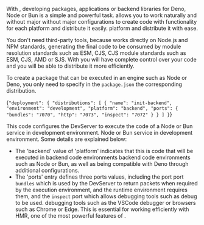 
<DocHeader pretitle="Backend" title="Backend Programming" />

With <BeyondJS/>, developing packages, applications or backend libraries for Deno,
Node or Bun is a simple and powerful task. <BeyondJS/> allows you to work naturally and without major
without major configurations to create code with functionality for each platform and distribute it easily.
platform and distribute it with ease.

You don't need third-party tools,
because <BeyondJS/> works directly on Node.js and NPM standards,
generating the final code to be consumed by module resolution standards such as ESM, CJS, CJS
module standards such as ESM, CJS, AMD or SJS. With <BeyondJS/> you will have complete control
over your code and you will be able to distribute it more efficiently.

To create a package that can be executed in an engine such as Node or Deno,
you only need to specify in the
`package.json` the corresponding distribution.

<CodeBox title="package.json" language="json">

{`"deployment": {
    "distributions": [
      {
        "name": "init-backend",
        "environment": "development",
        "platform": "backend",
        "ports": {
          "bundles": "7070",
          "http": "7073",
          "inspect": "7072"
        }
      }
    ]
  }`}

</CodeBox>

This code configures the DevServer to execute the code of a Node or Bun service in development environment.
Node or Bun service in development environment. Some details are explained below:

-   The 'backend' value of 'platform' indicates that this is code that will be executed in backend code environments
    backend code environments such as Node or Bun,
    as well as being compatible with Deno through additional configurations.
-   The 'ports' entry defines three ports values, including the port
    port `bundles` which is used by the DevServer to return packets when required by the execution environment, and
    the runtime environment requires them, and the `inspect` port which allows debugging tools such as debug to be used.
    debugging tools such as the VSCode debugger or browsers such as Chrome or Edge.
    This is essential for working efficiently with HMR, one of the most powerful features of <BeyondJS/>.

<Title tag="h2" text="Packaging format" />

Although the development experience for the
programmer is the standard EcmaScript Modules (ESM),
BeyondJS DevServer generates the bundles for Backend platforms in the CommonJS format.
Backend platforms in the CommonJS format by default.
This is due to the large number of bundles that use this format and that Node
this format and because Node.js does not yet provide full support for the Ecma
support for EcmaScript formatted code.

However, modifying the packaging format is extremely easy.
extremely simple. You just need to add a
"bundles" property in the distribution to indicate the way in which the bundles are expected to be
you expect the bundles to be generated.

For example, if you want to work with Deno and you want the bundles
bundles of your package can be consumed with "http imports",
you just need to add the following entry point to the distribution in the package.json
distribution in the package.json:

<Code language="json">

{`"bundles": {
    "mode": "esm"
}`}

</Code>

With this setting in the `package.json`, the DevServer will automate the process of packaging the
packaging of the code without the need to restart any service,
since it does it in real time.

<CodeBox title="package.json" language="json">

{`"deployment": {
    "distributions": [
      {
        "name": "init-backend",
        "environment": "development",
        "platform": "backend",
        "bundles": {
            "mode": "esm"
        }
        "ports": {
          "bundles": "7070",
          "http": "7073",
          "inspect": "7072"
        }
      }
    ]
  }`}

</CodeBox>

Thus, the distribution in the `package.json` would look like this:
In addition, the DevServer of <BeyondJS/>
DevServer offers the possibility to set up multiple distributions
and test the packaging of the code simultaneously,
which is highly efficient in terms of time and productivity for developers looking to create
for developers looking to create packages that are consumed by any environment (including
by any environment (as well as those who don't!).
